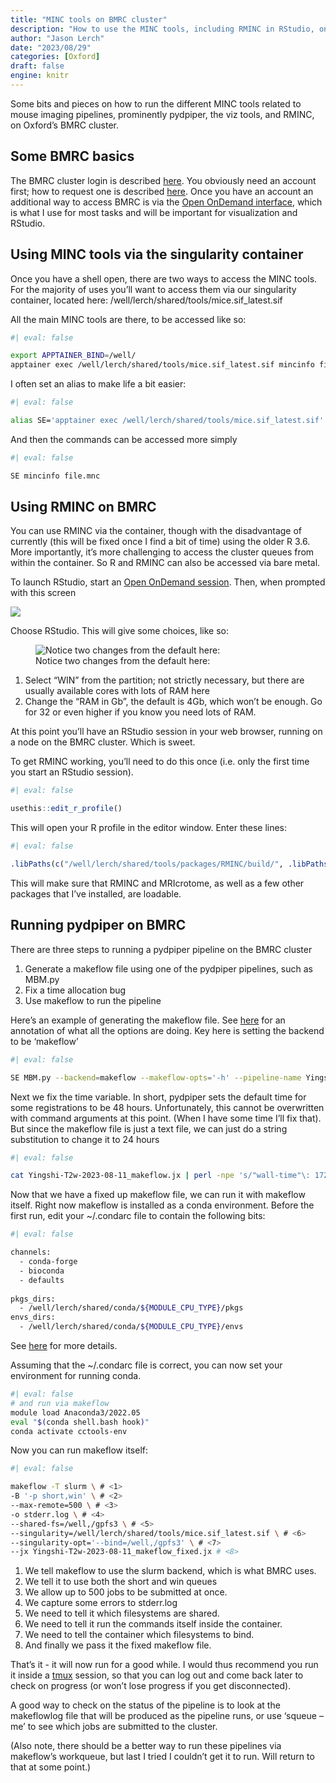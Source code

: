 ```yaml
---
title: "MINC tools on BMRC cluster"
description: "How to use the MINC tools, including RMINC in RStudio, on Oxford's BMRC cluster"
author: "Jason Lerch"
date: "2023/08/29"
categories: [Oxford]
draft: false
engine: knitr
---
```


Some bits and pieces on how to run the different MINC tools related to mouse imaging pipelines, prominently pydpiper, the viz tools, and RMINC, on Oxford's BMRC cluster.

## Some BMRC basics

The BMRC cluster login is described [here](https://www.medsci.ox.ac.uk/for-staff/resources/bmrc/cluster-login). You obviously need an account first; how to request one is described [here](https://www.win.ox.ac.uk/research/it/i-want-to/obtaining/win-bmrc). Once you have an account an additional way to access BMRC is via the [Open OnDemand interface](https://www.win.ox.ac.uk/research/it/i-want-to/wfh/remote-desktops/bmrc-remote-desktops/bmrc-open-ondemand), which is what I use for most tasks and will be important for visualization and RStudio.

## Using MINC tools via the singularity container

Once you have a shell open, there are two ways to access the MINC tools. For the majority of uses you'll want to access them via our singularity container, located here: /well/lerch/shared/tools/mice.sif_latest.sif

All the main MINC tools are there, to be accessed like so:

```bash
#| eval: false

export APPTAINER_BIND=/well/
apptainer exec /well/lerch/shared/tools/mice.sif_latest.sif mincinfo file.mnc
```

I often set an alias to make life a bit easier:

```bash
#| eval: false

alias SE='apptainer exec /well/lerch/shared/tools/mice.sif_latest.sif'
```

And then the commands can be accessed more simply

```bash
#| eval: false

SE mincinfo file.mnc
```

## Using RMINC on BMRC

You can use RMINC via the container, though with the disadvantage of currently (this will be fixed once I find a bit of time) using the older R 3.6. More importantly, it's more challenging to access the cluster queues from within the container. So R and RMINC can also be accessed via bare metal.

To launch RStudio, start an [Open OnDemand session](https://www.win.ox.ac.uk/research/it/i-want-to/wfh/remote-desktops/bmrc-remote-desktops/bmrc-open-ondemand). Then, when prompted with this screen

![](Screenshot%202023-09-05%20at%202.50.37%20PM.png)

Choose RStudio. This will give some choices, like so:

![Notice two changes from the default here:](Screenshot%202023-09-05%20at%202.47.51%20PM.png)

1.  Select "WIN" from the partition; not strictly necessary, but there are usually available cores with lots of RAM here
2.  Change the "RAM in Gb", the default is 4Gb, which won't be enough. Go for 32 or even higher if you know you need lots of RAM.

At this point you'll have an RStudio session in your web browser, running on a node on the BMRC cluster. Which is sweet.

To get RMINC working, you'll need to do this once (i.e. only the first time you start an RStudio session).

```r
#| eval: false

usethis::edit_r_profile()

```

This will open your R profile in the editor window. Enter these lines:

```r
#| eval: false

.libPaths(c("/well/lerch/shared/tools/packages/RMINC/build/", .libPaths()))

```

This will make sure that RMINC and MRIcrotome, as well as a few other packages that I've installed, are loadable.

## Running pydpiper on BMRC

There are three steps to running a pydpiper pipeline on the BMRC cluster

1.  Generate a makeflow file using one of the pydpiper pipelines, such as MBM.py
2.  Fix a time allocation bug
3.  Use makeflow to run the pipeline

Here's an example of generating the makeflow file. See [here](../MBM-command-illustrated/index.qmd) for an annotation of what all the options are doing. Key here is setting the backend to be 'makeflow'

```bash
#| eval: false

SE MBM.py --backend=makeflow --makeflow-opts='-h' --pipeline-name Yingshi-T2w-2023-08-11 --maget-registration-method minctracc --subject-matter mousebrain --init-model /well/lerch/shared/tools/initial-models/oxford-model-2023/oxford_t2w_mouse_60micron.mnc --run-maget --maget-atlas-library /well/lerch/shared/tools/atlases/Dorr_2008_Steadman_2013_Ullmann_2013_Richards_2011_Qiu_2016_Egan_2015_40micron/ex-vivo/ --maget-nlin-protocol /well/lerch/shared/tools/protocols/nonlinear/default_nlin_MAGeT_minctracc_prot.csv --maget-masking-nlin-protocol /well/lerch/shared/tools/protocols/nonlinear/default_nlin_MAGeT_minctracc_prot.csv --lsq12-protocol /well/lerch/shared/tools/protocols/linear/Pydpiper_testing_default_lsq12.csv --no-common-space-registration --lsq6-simple --num-executors 1 --files /well/lerch/users/yrf023/Yingshi-tests/native/*removed.mnc
```

Next we fix the time variable. In short, pydpiper sets the default time for some registrations to be 48 hours. Unfortunately, this cannot be overwritten with command arguments at this point. (When I have some time I'll fix that). But since the makeflow file is just a text file, we can just do a string substitution to change it to 24 hours

```bash
#| eval: false

cat Yingshi-T2w-2023-08-11_makeflow.jx | perl -npe 's/"wall-time"\: 172800/"wall-time": 86400/' > Yingshi-T2w-2023-08-11_makeflow_fixed.jx
```

Now that we have a fixed up makeflow file, we can run it with makeflow itself. Right now makeflow is installed as a conda environment. Before the first run, edit your ~/.condarc file to contain the following bits:

```bash
#| eval: false

channels:
  - conda-forge
  - bioconda
  - defaults
 
pkgs_dirs:
  - /well/lerch/shared/conda/${MODULE_CPU_TYPE}/pkgs
envs_dirs:
  - /well/lerch/shared/conda/${MODULE_CPU_TYPE}/envs
```

See [here](https://www.medsci.ox.ac.uk/for-staff/resources/bmrc/python-on-the-bmrc-cluster#conda--anaconda-and-miniconda) for more details.

Assuming that the ~/.condarc file is correct, you can now set your environment for running conda.

```bash
#| eval: false
# and run via makeflow
module load Anaconda3/2022.05
eval "$(conda shell.bash hook)"
conda activate cctools-env
```

Now you can run makeflow itself:

```bash
#| eval: false

makeflow -T slurm \ # <1>
-B '-p short,win' \ # <2>
--max-remote=500 \ # <3>
-o stderr.log \ # <4>
--shared-fs=/well,/gpfs3 \ # <5>
--singularity=/well/lerch/shared/tools/mice.sif_latest.sif \ # <6>
--singularity-opt='--bind=/well,/gpfs3' \ # <7>
--jx Yingshi-T2w-2023-08-11_makeflow_fixed.jx # <8>

```
1. We tell makeflow to use the slurm backend, which is what BMRC uses.
2. We tell it to use both the short and win queues
3. We allow up to 500 jobs to be submitted at once.
4. We capture some errors to stderr.log
5. We need to tell it which filesystems are shared.
6. We need to tell it run the commands itself inside the container.
7. We need to tell the container which filesystems to bind.
8. And finally we pass it the fixed makeflow file.

That's it - it will now run for a good while. I would thus recommend you run it inside a [tmux](https://www.hamvocke.com/blog/a-quick-and-easy-guide-to-tmux/) session, so that you can log out and come back later to check on progress (or won't lose progress if you get disconnected).

A good way to check on the status of the pipeline is to look at the makeflowlog file that will be produced as the pipeline runs, or use 'squeue --me' to see which jobs are submitted to the cluster.

(Also note, there should be a better way to run these pipelines via makeflow's workqueue, but last I tried I couldn't get it to run. Will return to that at some point.)

